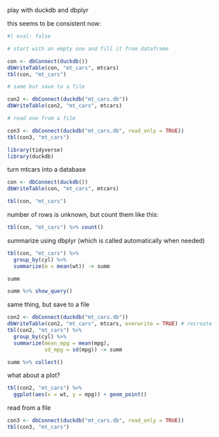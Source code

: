 play with duckdb and dbplyr 

this seems to be consistent now:

```r
#| eval: false

# start with an empty one and fill it from dataframe

con <- dbConnect(duckdb()) 
dbWriteTable(con, "mt_cars", mtcars)
tbl(con, "mt_cars")

# same but save to a file

con2 <- dbConnect(duckdb("mt_cars.db"))
dbWriteTable(con2, "mt_cars", mtcars)

# read one from a file

con3 <- dbConnect(duckdb("mt_cars.db", read_only = TRUE))
tbl(con3, "mt_cars") 
```


```r
library(tidyverse)
library(duckdb)
```

turn mtcars into a database

```r
con <- dbConnect(duckdb())
dbWriteTable(con, "mt_cars", mtcars)
```

```r
tbl(con, "mt_cars") 
```

number of rows is unknown, but count them like this:

```r
tbl(con, "mt_cars") %>% count()
```

summarize using dbplyr (which is called automatically when needed)

```r
tbl(con, "mt_cars") %>% 
  group_by(cyl) %>% 
  summarize(m = mean(wt)) -> summ
```

```r
summ
```

```r
summ %>% show_query()
```


same thing, but save to a file

```r
con2 <- dbConnect(duckdb("mt_cars.db"))
dbWriteTable(con2, "mt_cars", mtcars, overwrite = TRUE) # recreate
tbl(con2, "mt_cars") %>% 
  group_by(cyl) %>% 
  summarize(mean_mpg = mean(mpg), 
            sd_mpg = sd(mpg)) -> summ
```

```r
summ %>% collect()
```

what about a plot?

```r
tbl(con2, "mt_cars") %>% 
  ggplot(aes(x = wt, y = mpg)) + geom_point()
```

read from a file

```r
con3 <- dbConnect(duckdb("mt_cars.db", read_only = TRUE))
tbl(con3, "mt_cars") 
```

